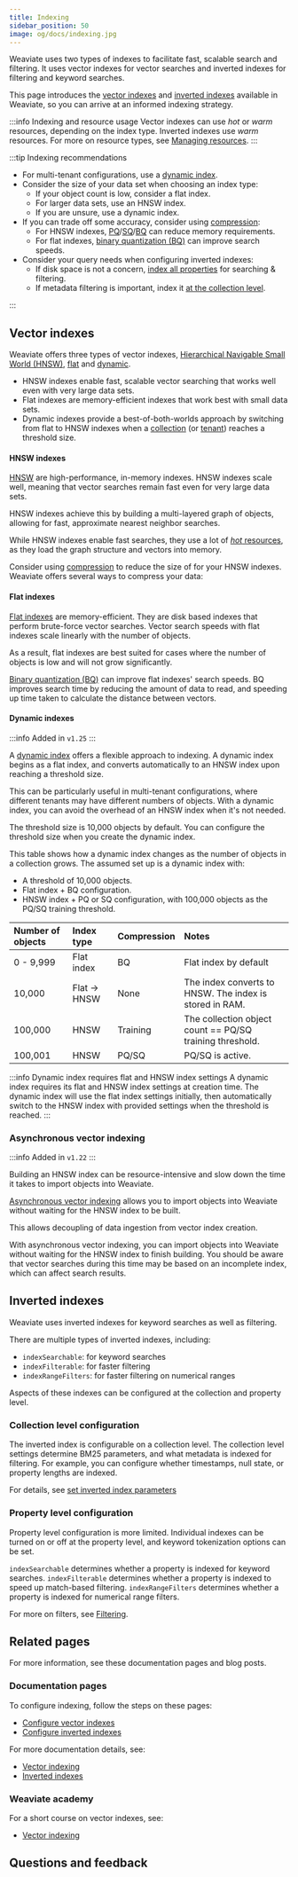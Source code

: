 ```yaml
---
title: Indexing
sidebar_position: 50
image: og/docs/indexing.jpg
---
```


Weaviate uses two types of indexes to facilitate fast, scalable search and filtering. It uses vector indexes for vector searches and inverted indexes for filtering and keyword searches.

This page introduces the [vector indexes](#vector-indexes) and [inverted indexes](#inverted-indexes) available in Weaviate, so you can arrive at an informed indexing strategy.

:::info Indexing and resource usage
Vector indexes can use *hot* or *warm* resources, depending on the index type. Inverted indexes use *warm* resources. For more on resource types, see [Managing resources](./index.mdx).
:::

:::tip Indexing recommendations

- For multi-tenant configurations, use a [dynamic index](#dynamic-indexes).
- Consider the size of your data set when choosing an index type:
    - If your object count is low, consider a flat index.
    - For larger data sets, use an HNSW index.
    - If you are unsure, use a dynamic index.
- If you can trade off some accuracy, consider using [compression](./compression.mdx):
    - For HNSW indexes, [PQ](../../configuration/compression/pq-compression.md)/[SQ](../../configuration/compression/sq-compression.md)/[BQ](../../configuration/compression/bq-compression.md) can reduce memory requirements.
    - For flat indexes, [binary quantization (BQ)](../../configuration/compression/bq-compression.md) can improve search speeds.
- Consider your query needs when configuring inverted indexes:
    - If disk space is not a concern, [index all properties](#property-level-configuration) for searching & filtering.
    - If metadata filtering is important, index it [at the collection level](#collection-level-configuration).

:::

## Vector indexes

Weaviate offers three types of vector indexes, [Hierarchical Navigable Small World (HNSW)](#hnsw-indexes), [flat](#flat-indexes) and [dynamic](#dynamic-indexes).

- HNSW indexes enable fast, scalable vector searching that works well even with very large data sets.
- Flat indexes are memory-efficient indexes that work best with small data sets.
- Dynamic indexes provide a best-of-both-worlds approach by switching from flat to HNSW indexes when a [collection](../../concepts/data.md#collections) (or [tenant](../../concepts/data.md#multi-tenancy)) reaches a threshold size.

#### HNSW indexes

[HNSW](/developers/weaviate/concepts/vector-index#hierarchical-navigable-small-world-hnsw-index) are high-performance, in-memory indexes. HNSW indexes scale well, meaning that vector searches remain fast even for very large data sets.

HNSW indexes achieve this by building a multi-layered graph of objects, allowing for fast, approximate nearest neighbor searches.

While HNSW indexes enable fast searches, they use a lot of [*hot* resources](./index.mdx#-hot), as they load the graph structure and vectors into memory.

Consider using [compression](./compression.mdx) to reduce the size of for your HNSW indexes. Weaviate offers several ways to compress your data:


<CompressionAlgorithm />

#### Flat indexes

[Flat indexes](/developers/weaviate/concepts/vector-index#flat-index) are memory-efficient. They are disk based indexes that perform brute-force vector searches. Vector search speeds with flat indexes scale linearly with the number of objects.

As a result, flat indexes are best suited for cases where the number of objects is low and will not grow significantly.

[Binary quantization (BQ)](/developers/weaviate/configuration/compression/bq-compression) can improve flat indexes' search speeds. BQ improves search time by reducing the amount of data to read, and speeding up time taken to calculate the distance between vectors.

#### Dynamic indexes

:::info Added in `v1.25`
:::

A [dynamic index](/developers/weaviate/concepts/vector-index#dynamic-index) offers a flexible approach to indexing. A dynamic index begins as a flat index, and converts automatically to an HNSW index upon reaching a threshold size.

This can be particularly useful in multi-tenant configurations, where different tenants may have different numbers of objects. With a dynamic index, you can avoid the overhead of an HNSW index when it's not needed.

The threshold size is 10,000 objects by default. You can configure the threshold size when you create the dynamic index.

This table shows how a dynamic index changes as the number of objects in a collection grows. The assumed set up is a dynamic index with:

- A threshold of 10,000 objects.
- Flat index + BQ configuration.
- HNSW index + PQ or SQ configuration, with 100,000 objects as the PQ/SQ training threshold.

| Number of objects | Index type | Compression | Notes |
| :- | :- | :- | :- |
| 0 - 9,999 | Flat index | BQ | Flat index by default |
| 10,000 | Flat -> HNSW | None | The index converts to HNSW. The index is stored in RAM. |
| 100,000 | HNSW | Training | The collection object count == PQ/SQ training threshold. |
| 100,001 | HNSW | PQ/SQ | PQ/SQ is active. |

:::info Dynamic index requires flat and HNSW index settings
A dynamic index requires its flat and HNSW index settings at creation time. The dynamic index will use the flat index settings initially, then automatically switch to the HNSW index with provided settings when the threshold is reached.
:::

### Asynchronous vector indexing

:::info Added in `v1.22`
:::

Building an HNSW index can be resource-intensive and slow down the time it takes to import objects into Weaviate.

[Asynchronous vector indexing](/developers/weaviate/config-refs/schema/vector-index#asynchronous-indexing) allows you to import objects into Weaviate without waiting for the HNSW index to be built.

This allows decoupling of data ingestion from vector index creation.

With asynchronous vector indexing, you can import objects into Weaviate without waiting for the HNSW index to finish building. You should be aware that vector searches during this time may be based on an incomplete index, which can affect search results.

## Inverted indexes

Weaviate uses inverted indexes for keyword searches as well as filtering.

There are multiple types of inverted indexes, including:
- `indexSearchable`: for keyword searches
- `indexFilterable`: for faster filtering
- `indexRangeFilters`: for faster filtering on numerical ranges

Aspects of these indexes can be configured at the collection and property level.

### Collection level configuration

The inverted index is configurable on a collection level. The collection level settings determine BM25 parameters, and what metadata is indexed for filtering. For example, you can configure whether timestamps, null state, or property lengths are indexed.

For details, see [set inverted index parameters](/developers/weaviate/manage-data/collections#set-inverted-index-parameters)

### Property level configuration

Property level configuration is more limited. Individual indexes can be turned on or off at the property level, and keyword tokenization options can be set.

`indexSearchable` determines whether a property is indexed for keyword searches. `indexFilterable` determines whether a property is indexed to speed up match-based filtering. `indexRangeFilters` determines whether a property is indexed for numerical range filters.

For more on filters, see [Filtering](/developers/weaviate/concepts/prefiltering).

## Related pages

For more information, see these documentation pages and blog posts.

### Documentation pages

To configure indexing, follow the steps on these pages:

- [Configure vector indexes](/developers/weaviate/config-refs/schema/vector-index)
- [Configure inverted indexes](/developers/weaviate/manage-data/collections#set-inverted-index-parameters)

For more documentation details, see:

- [Vector indexing](/developers/weaviate/concepts/vector-index)
- [Inverted indexes](/developers/weaviate/concepts/indexing)

### Weaviate academy

For a short course on vector indexes, see:

- [Vector indexing](/developers/academy/py/vector_index)

## Questions and feedback


<DocsFeedback/>

